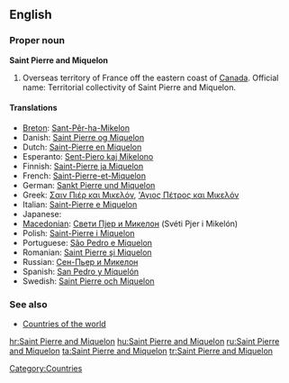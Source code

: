 ==English==

===Proper noun===
'''Saint Pierre and Miquelon'''

# Overseas territory of France off the eastern coast of [[Canada]]. Official name: Territorial collectivity of Saint Pierre and Miquelon.

====Translations====
* [[Breton]]: [[Sant-Pêr-ha-Mikelon]]
* Danish: [[Saint Pierre og Miquelon]]
* Dutch: [[Saint-Pierre en Miquelon]]
* Esperanto: [[Sent-Piero kaj Mikelono]]
* Finnish: [[Saint-Pierre ja Miquelon]]
* French: [[Saint-Pierre-et-Miquelon]]
* German: [[Sankt Pierre und Miquelon]]
* Greek: [[Σαιν Πιέρ και Μικελόν]], [['Αγιος Πέτρος και Μικελόν]]
* Italian: [[Saint-Pierre e Miquelon]]
* Japanese: {{t-|ja|サンピエール･ミクロン|tr=sanpiēru mikuron}}
* [[Macedonian]]: [[Свети Пјер и Микелон]] (Svéti Pjer i Mikelón) {{m}}
* Polish: [[Saint-Pierre i Miquelon]]
* Portuguese: [[São Pedro e Miquelon]]
* Romanian: [[Saint Pierre şi Miquelon]]
* Russian: [[Сен-Пьер и Микелон]]
* Spanish: [[San Pedro y Miquelón]]
* Swedish: [[Saint Pierre och Miquelon]]

===See also===
* [[Appendix:Countries of the world|Countries of the world]]

[[Category:Countries]]

[[hr:Saint Pierre and Miquelon]]
[[hu:Saint Pierre and Miquelon]]
[[ru:Saint Pierre and Miquelon]]
[[ta:Saint Pierre and Miquelon]]
[[tr:Saint Pierre and Miquelon]]